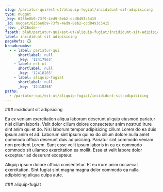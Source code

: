 ```yaml
---
slug: /pariatur-qui/est-ut/aliquip-fugiat/incididunt-sit-adipisicing
type: nugget
_key: 6256e8b9-73f9-4ed9-8eb2-ccd8493c5415
_id: nugget/6256e8b9-73f9-4ed9-8eb2-ccd8493c5415
_rev: _iKCEodm---
fspath: blah/pariatur-qui/est-ut/aliquip-fugiat/incididunt-sit-adipisicing.md
label: incididunt sit adipisicing
pageRefs: {}
breadcrumbs:
  - - label: pariatur-qui
      shortlabel: null
      _key: '12417963'
    - label: est-ut
      shortlabel: null
      _key: '12418265'
    - label: aliquip-fugiat
      shortlabel: null
      _key: '12418268'
paths:
  - /pariatur-qui/est-ut/aliquip-fugiat/incididunt-sit-adipisicing
---
```


<NuggetArea>
<Nugget slug="/pariatur-qui/est-ut/aliquip-fugiat/incididunt-sit-adipisicing" type="nugget" _key="6256e8b9-73f9-4ed9-8eb2-ccd8493c5415" _id="nugget/6256e8b9-73f9-4ed9-8eb2-ccd8493c5415" _rev="_iKCEodm---" fspath="blah/pariatur-qui/est-ut/aliquip-fugiat/incididunt-sit-adipisicing.md" label="incididunt sit adipisicing" paths="/pariatur-qui/est-ut/aliquip-fugiat/incididunt-sit-adipisicing">
<NuggetBody>
### incididunt sit adipisicing

Ea ex veniam exercitation aliqua laborum deserunt aliquip eiusmod pariatur nisi cillum laboris. Velit dolor cillum dolore consectetur anim nostrud irure sint anim qui et do. Nisi laborum tempor adipisicing cillum Lorem do ea duis ipsum anim et ad. Laborum sint ipsum qui ex do cillum dolore nulla amet commodo officia deserunt duis adipisicing. Pariatur sint commodo veniam non proident Lorem. Sunt esse velit ipsum laboris in ea ex commodo commodo sit ullamco exercitation ea mollit. Esse et velit labore dolor excepteur ad deserunt excepteur.

Aliquip ipsum dolore officia consectetur. Et eu irure anim occaecat exercitation. Sint fugiat sint magna magna dolor commodo ea nulla adipisicing aliqua culpa aute.

</NuggetBody>
<Breadcrumbs>
<Crumbs>
<Crumb _key="12417963" label="pariatur-qui" /><Crumb _key="12418265" label="est-ut" /><Crumb _key="12418268" label="aliquip-fugiat" />
</Crumbs>
</Breadcrumbs>
</Nugget>

<NuggetsInbound>
</NuggetsInbound>
<NuggetsOutbound>
</NuggetsOutbound>
</NuggetArea>
<PassagesInbound>
<Passage direction="inbound" type="passage" _key="12418268" _id="passage/12418268" _rev="_iKCEodi---" label="aliquip-fugiat" passage="aliquip-fugiat" fspath="blah/pariatur-qui/est-ut/aliquip-fugiat" paths="/pariatur-qui/est-ut/aliquip-fugiat" slug="/pariatur-qui/est-ut/aliquip-fugiat">
<NuggetBody>
### aliquip-fugiat

</NuggetBody>
<Breadcrumbs>
<Crumbs>
<Crumb _key="12417963" label="pariatur-qui" /><Crumb _key="12418265" label="est-ut" />
</Crumbs>
</Breadcrumbs>
</Passage>

</PassagesInbound>
<PassagesOutbound>
</PassagesOutbound>